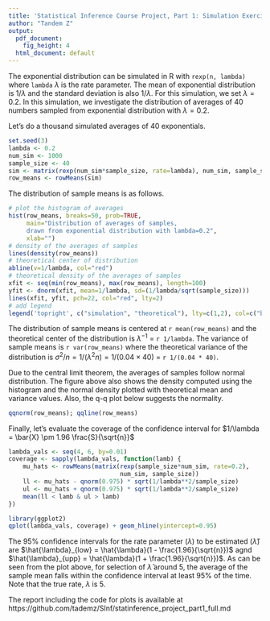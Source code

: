 ```yaml
---
title: 'Statistical Inference Course Project, Part 1: Simulation Exercises'
author: "Tandem Z"
output:
  pdf_document:
    fig_height: 4
  html_document: default
---
```




The exponential distribution can be simulated in R with `rexp(n, lambda)` where
`lambda` $\lambda$ is the rate parameter. The mean of exponential distribution is 
$1/\lambda$ and the standard deviation is also $1/\lambda$. For this simulation,
we set $\lambda=0.2$. In this simulation, we investigate the distribution of
averages of 40 numbers sampled from exponential distribution with $\lambda=0.2$.

Let's do a thousand simulated averages of 40 exponentials.

```r
set.seed(3)
lambda <- 0.2
num_sim <- 1000
sample_size <- 40
sim <- matrix(rexp(num_sim*sample_size, rate=lambda), num_sim, sample_size)
row_means <- rowMeans(sim)
```

The distribution of sample means is as follows.

```r
# plot the histogram of averages
hist(row_means, breaks=50, prob=TRUE,
     main="Distribution of averages of samples,
     drawn from exponential distribution with lambda=0.2",
     xlab="")
# density of the averages of samples
lines(density(row_means))
# theoretical center of distribution
abline(v=1/lambda, col="red")
# theoretical density of the averages of samples
xfit <- seq(min(row_means), max(row_means), length=100)
yfit <- dnorm(xfit, mean=1/lambda, sd=(1/lambda/sqrt(sample_size)))
lines(xfit, yfit, pch=22, col="red", lty=2)
# add legend
legend('topright', c("simulation", "theoretical"), lty=c(1,2), col=c("black", "red"))
```

The distribution of sample means is centered at `r mean(row_means)`
and the theoretical center of the distribution is $\lambda^{-1}$ = `r 1/lambda`.
The variance of sample means is `r var(row_means)` where the theoretical variance
of the distribution is $\sigma^2 / n = 1/(\lambda^2 n) = 1/(0.04 \times 40)$ =
`r 1/(0.04 * 40)`.

Due to the central limit theorem, the averages of samples follow normal
distribution. The figure above also shows the density computed using the histogram and the
normal density plotted with theoretical mean and variance values. Also, the
q-q plot below suggests the normality.

```r
qqnorm(row_means); qqline(row_means)
```

Finally, let's evaluate the coverage of the confidence interval for
$1/\lambda = \bar{X} \pm 1.96 \frac{S}{\sqrt{n}}$

```r
lambda_vals <- seq(4, 6, by=0.01)
coverage <- sapply(lambda_vals, function(lamb) {
    mu_hats <- rowMeans(matrix(rexp(sample_size*num_sim, rate=0.2),
                               num_sim, sample_size))
    ll <- mu_hats - qnorm(0.975) * sqrt(1/lambda**2/sample_size)
    ul <- mu_hats + qnorm(0.975) * sqrt(1/lambda**2/sample_size)
    mean(ll < lamb & ul > lamb)
})

library(ggplot2)
qplot(lambda_vals, coverage) + geom_hline(yintercept=0.95)
```

The 95% confidence intervals for the rate parameter ($\lambda$) to be estimated
($\hat{\lambda}$) are
$\hat{\lambda}_{low} = \hat{\lambda}(1 - \frac{1.96}{\sqrt{n}})$ agnd
$\hat{\lambda}_{upp} = \hat{\lambda}(1 + \frac{1.96}{\sqrt{n}})$.
As can be seen from the plot above, for selection of $\hat{\lambda}$ around 5,
the average of the sample mean falls within the confidence interval at least 95% of the time.
Note that the true rate, $\lambda$ is 5.


The report including the code for plots is available at
https://github.com/tademz/SInf/statinference_project_part1_full.md

